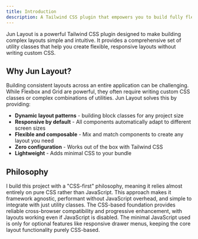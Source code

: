 ```yaml
---
title: Introduction
description: A Tailwind CSS plugin that empowers you to build fully flexible layout systems for any project.
---
```


Jun Layout is a powerful Tailwind CSS plugin designed to make building complex layouts simple and intuitive. It provides a comprehensive set of utility classes that help you create flexible, responsive layouts without writing custom CSS.

## Why Jun Layout?

Building consistent layouts across an entire application can be challenging. While Flexbox and Grid are powerful, they often require writing custom CSS classes or complex combinations of utilities. Jun Layout solves this by providing:

- **Dynamic layout patterns** - building block classes for any project size
- **Responsive by default** - All components automatically adapt to different screen sizes
- **Flexible and composable** - Mix and match components to create any layout you need
- **Zero configuration** - Works out of the box with Tailwind CSS
- **Lightweight** - Adds minimal CSS to your bundle

## Philosophy

I build this project with a "CSS-first" philosophy, meaning it relies almost entirely on pure CSS rather than JavaScript. This approach makes it framework agnostic, performant without JavaScript overhead, and simple to integrate with just utility classes. The CSS-based foundation provides reliable cross-browser compatibility and progressive enhancement, with layouts working even if JavaScript is disabled. The minimal JavaScript used is only for optional features like responsive drawer menus, keeping the core layout functionality purely CSS-based.
